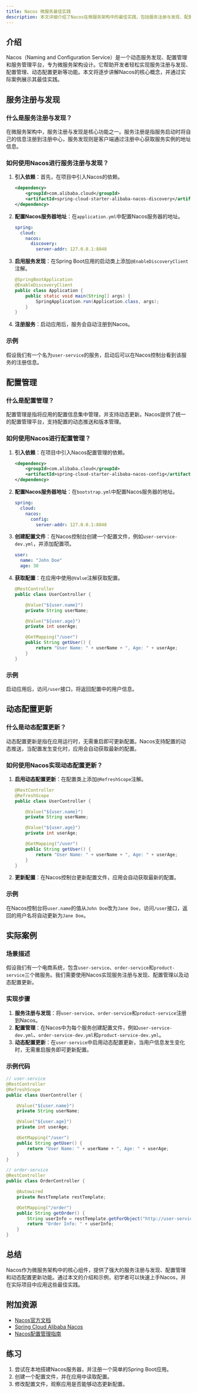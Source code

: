 ```yaml
---
title: Nacos 微服务最佳实践
description: 本文详细介绍了Nacos在微服务架构中的最佳实践，包括服务注册与发现、配置管理、动态配置更新等核心功能，适合初学者快速上手。
---
```


## 介绍

Nacos（Naming and Configuration Service）是一个动态服务发现、配置管理和服务管理平台，专为微服务架构设计。它帮助开发者轻松实现服务注册与发现、配置管理、动态配置更新等功能。本文将逐步讲解Nacos的核心概念，并通过实际案例展示其最佳实践。

## 服务注册与发现

### 什么是服务注册与发现？

在微服务架构中，服务注册与发现是核心功能之一。服务注册是指服务启动时将自己的信息注册到注册中心，服务发现则是客户端通过注册中心获取服务实例的地址信息。

### 如何使用Nacos进行服务注册与发现？

1. **引入依赖**：首先，在项目中引入Nacos的依赖。

   ```xml
   <dependency>
       <groupId>com.alibaba.cloud</groupId>
       <artifactId>spring-cloud-starter-alibaba-nacos-discovery</artifactId>
   </dependency>
   ```

2. **配置Nacos服务器地址**：在`application.yml`中配置Nacos服务器的地址。

   ```yaml
   spring:
     cloud:
       nacos:
         discovery:
           server-addr: 127.0.0.1:8848
   ```

3. **启用服务发现**：在Spring Boot应用的启动类上添加`@EnableDiscoveryClient`注解。

   ```java
   @SpringBootApplication
   @EnableDiscoveryClient
   public class Application {
       public static void main(String[] args) {
           SpringApplication.run(Application.class, args);
       }
   }
   ```

4. **注册服务**：启动应用后，服务会自动注册到Nacos。

### 示例

假设我们有一个名为`user-service`的服务，启动后可以在Nacos控制台看到该服务的注册信息。

## 配置管理

### 什么是配置管理？

配置管理是指将应用的配置信息集中管理，并支持动态更新。Nacos提供了统一的配置管理平台，支持配置的动态推送和版本管理。

### 如何使用Nacos进行配置管理？

1. **引入依赖**：在项目中引入Nacos配置管理的依赖。

   ```xml
   <dependency>
       <groupId>com.alibaba.cloud</groupId>
       <artifactId>spring-cloud-starter-alibaba-nacos-config</artifactId>
   </dependency>
   ```

2. **配置Nacos服务器地址**：在`bootstrap.yml`中配置Nacos服务器的地址。

   ```yaml
   spring:
     cloud:
       nacos:
         config:
           server-addr: 127.0.0.1:8848
   ```

3. **创建配置文件**：在Nacos控制台创建一个配置文件，例如`user-service-dev.yml`，并添加配置项。

   ```yaml
   user:
     name: "John Doe"
     age: 30
   ```

4. **获取配置**：在应用中使用`@Value`注解获取配置。

   ```java
   @RestController
   public class UserController {

       @Value("${user.name}")
       private String userName;

       @Value("${user.age}")
       private int userAge;

       @GetMapping("/user")
       public String getUser() {
           return "User Name: " + userName + ", Age: " + userAge;
       }
   }
   ```

### 示例

启动应用后，访问`/user`接口，将返回配置中的用户信息。

## 动态配置更新

### 什么是动态配置更新？

动态配置更新是指在应用运行时，无需重启即可更新配置。Nacos支持配置的动态推送，当配置发生变化时，应用会自动获取最新的配置。

### 如何使用Nacos实现动态配置更新？

1. **启用动态配置更新**：在配置类上添加`@RefreshScope`注解。

   ```java
   @RestController
   @RefreshScope
   public class UserController {

       @Value("${user.name}")
       private String userName;

       @Value("${user.age}")
       private int userAge;

       @GetMapping("/user")
       public String getUser() {
           return "User Name: " + userName + ", Age: " + userAge;
       }
   }
   ```

2. **更新配置**：在Nacos控制台更新配置文件，应用会自动获取最新的配置。

### 示例

在Nacos控制台将`user.name`的值从`John Doe`改为`Jane Doe`，访问`/user`接口，返回的用户名将自动更新为`Jane Doe`。

## 实际案例

### 场景描述

假设我们有一个电商系统，包含`user-service`、`order-service`和`product-service`三个微服务。我们需要使用Nacos实现服务注册与发现、配置管理以及动态配置更新。

### 实现步骤

1. **服务注册与发现**：将`user-service`、`order-service`和`product-service`注册到Nacos。
2. **配置管理**：在Nacos中为每个服务创建配置文件，例如`user-service-dev.yml`、`order-service-dev.yml`和`product-service-dev.yml`。
3. **动态配置更新**：在`user-service`中启用动态配置更新，当用户信息发生变化时，无需重启服务即可更新配置。

### 示例代码

```java
// user-service
@RestController
@RefreshScope
public class UserController {

    @Value("${user.name}")
    private String userName;

    @Value("${user.age}")
    private int userAge;

    @GetMapping("/user")
    public String getUser() {
        return "User Name: " + userName + ", Age: " + userAge;
    }
}

// order-service
@RestController
public class OrderController {

    @Autowired
    private RestTemplate restTemplate;

    @GetMapping("/order")
    public String getOrder() {
        String userInfo = restTemplate.getForObject("http://user-service/user", String.class);
        return "Order Info: " + userInfo;
    }
}
```

## 总结

Nacos作为微服务架构中的核心组件，提供了强大的服务注册与发现、配置管理和动态配置更新功能。通过本文的介绍和示例，初学者可以快速上手Nacos，并在实际项目中应用这些最佳实践。

## 附加资源

- [Nacos官方文档](https://nacos.io/zh-cn/docs/what-is-nacos.html)
- [Spring Cloud Alibaba Nacos](https://github.com/alibaba/spring-cloud-alibaba/wiki/Nacos-discovery)
- [Nacos配置管理指南](https://nacos.io/zh-cn/docs/quick-start-spring-cloud.html)

## 练习

1. 尝试在本地搭建Nacos服务器，并注册一个简单的Spring Boot应用。
2. 创建一个配置文件，并在应用中读取配置。
3. 修改配置文件，观察应用是否能够动态更新配置。

